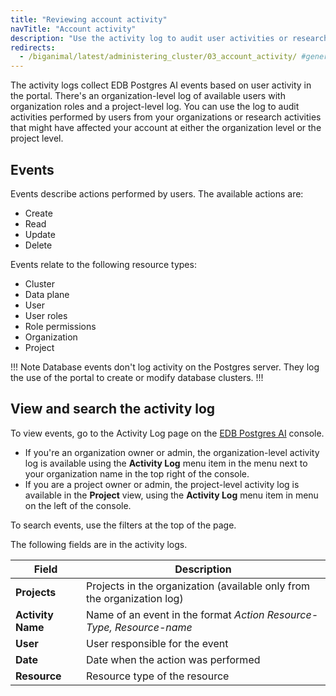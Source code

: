 ```yaml
---
title: "Reviewing account activity"
navTitle: "Account activity"
description: "Use the activity log to audit user activities or research account activities"
redirects:
  - /biganimal/latest/administering_cluster/03_account_activity/ #generated for BigAnimal URL path removal branch
---
```


The activity logs collect EDB Postgres AI events based on user activity in the portal. There's an organization-level log of available users with organization roles and a project-level log. You can use the log to audit activities performed by users from your organizations or research activities that might have affected your account at either the organization level or the project level.

## Events

Events describe actions performed by users. The available actions are:

-   Create
-   Read
-   Update
-   Delete

Events relate to the following resource types:

-   Cluster
-   Data plane
-   User
-   User roles
-   Role permissions
-   Organization
-   Project

!!! Note
Database events don't log activity on the Postgres server. They log the use of the portal to create or modify database clusters.
!!!

## View and search the activity log

To view events, go to the Activity Log page on the [EDB Postgres AI](https://portal.biganimal.com) console. 
- If you're an organization owner or admin, the organization-level activity log is available using the **Activity Log** menu item in the menu next to your organization name in the top right of the console. 
- If you are a project owner or admin, the project-level activity log is available in the **Project** view, using the **Activity Log** menu item in menu on the left of the console. 

To search events, use the filters at the top of the page.

The following fields are in the activity logs.

| Field             | Description                                                          |
| ----------------- | -------------------------------------------------------------------- |
| **Projects**      | Projects in the organization (available only from the organization log) |
| **Activity Name** | Name of an event in the format *Action Resource-Type, Resource-name* |
| **User**          | User responsible for the event                                       |
| **Date**          | Date when the action was performed                                   |
| **Resource**      | Resource type of the resource                                        |


